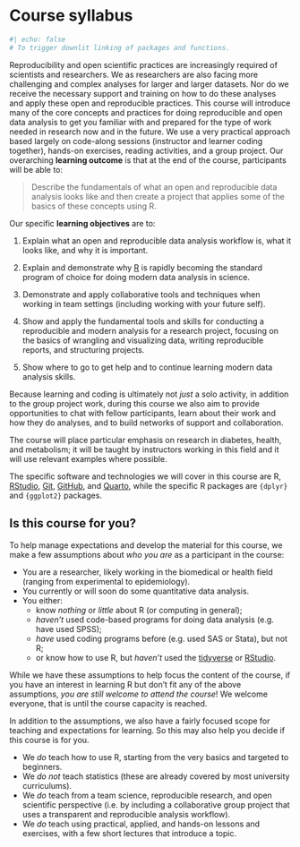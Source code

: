 # Course syllabus {#sec-syllabus}

```r
#| echo: false
# To trigger downlit linking of packages and functions.
```

Reproducibility and open scientific practices are increasingly required
of scientists and researchers. We as researchers are also facing more
challenging and complex analyses for larger and larger datasets. Nor do
we receive the necessary support and training on how to do these
analyses and apply these open and reproducible practices. This course
will introduce many of the core concepts and practices for doing
reproducible and open data analysis to get you familiar with and
prepared for the type of work needed in research now and in the future.
We use a very practical approach based largely on code-along sessions
(instructor and learner coding together), hands-on exercises, reading
activities, and a group project. Our overarching **learning outcome** is
that at the end of the course, participants will be able to:

> Describe the fundamentals of what an open and reproducible data
> analysis looks like and then create a project that applies some of the
> basics of these concepts using R.

Our specific **learning objectives** are to:

1.  Explain what an open and reproducible data analysis workflow is,
    what it looks like, and why it is important.

2.  Explain and demonstrate why [R](https://www.r-project.org/) is
    rapidly becoming the standard program of choice for doing modern
    data analysis in science.

3.  Demonstrate and apply collaborative tools and techniques when
    working in team settings (including working with your future self).

4.  Show and apply the fundamental tools and skills for conducting a
    reproducible and modern analysis for a research project, focusing on
    the basics of wrangling and visualizing data, writing reproducible
    reports, and structuring projects.

5.  Show where to go to get help and to continue learning modern data
    analysis skills.

Because learning and coding is ultimately not *just* a solo activity, in
addition to the group project work, during this course we also aim to
provide opportunities to chat with fellow participants, learn about
their work and how they do analyses, and to build networks of support
and collaboration.

The course will place particular emphasis on research in diabetes,
health, and metabolism; it will be taught by instructors working in this
field and it will use relevant examples where possible.

The specific software and technologies we will cover in this course are
R, [RStudio](https://posit.co/download/rstudio-desktop/),
[Git](https://git-scm.com/), [GitHub](https://github.com/), and
[Quarto](https://quarto.org/), while the specific R packages are
`{dplyr}` and `{ggplot2}` packages.

## Is this course for you? {#sec-is-it-for-you}

To help manage expectations and develop the material for this course, we
make a few assumptions about *who you are* as a participant in the
course:

-   You are a researcher, likely working in the biomedical or health
    field (ranging from experimental to epidemiology).
-   You currently or will soon do some quantitative data analysis.
-   You either:
    -   know *nothing* or *little* about R (or computing in general);
    -   *haven't* used code-based programs for doing data analysis (e.g.
        have used SPSS);
    -   *have* used coding programs before (e.g. used SAS or Stata), but
        not R;
    -   or know how to use R, but *haven't* used the
        [tidyverse](https://www.tidyverse.org/) or
        [RStudio](https://posit.co/products/open-source/rstudio/).

While we have these assumptions to help focus the content of the course,
if you have an interest in learning R but don't fit any of the above
assumptions, *you are still welcome to attend the course*! We welcome
everyone, that is until the course capacity is reached.

In addition to the assumptions, we also have a fairly focused scope for
teaching and expectations for learning. So this may also help you decide
if this course is for you.

-   We *do* teach how to use R, starting from the very basics and
    targeted to beginners.
-   We *do not* teach statistics (these are already covered by most
    university curriculums).
-   We *do* teach from a team science, reproducible research, and open
    scientific perspective (i.e. by including a collaborative group
    project that uses a transparent and reproducible analysis workflow).
-   We *do* teach using practical, applied, and hands-on lessons and
    exercises, with a few short lectures that introduce a topic.
